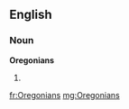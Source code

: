 ==English==

===Noun===
'''Oregonians'''

# {{plural of|[[Oregonian]]}}

[[fr:Oregonians]]
[[mg:Oregonians]]